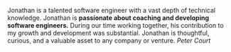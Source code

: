 Jonathan is a talented software engineer with a vast depth of technical knowledge. Jonathan is **passionate about coaching and developing software engineers.** During our time working together, his contribution to my growth and development was substantial. Jonathan is thoughtful, curious, and a valuable asset to any company or venture.
_Peter Court_
